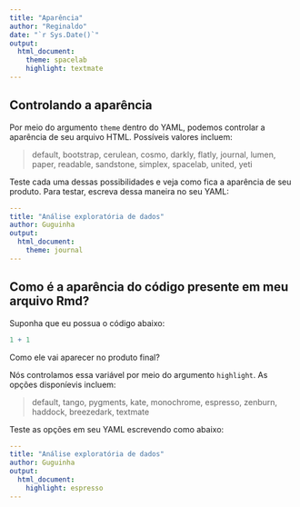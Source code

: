 ```yaml
---
title: "Aparência"
author: "Reginaldo"
date: "`r Sys.Date()`"
output: 
  html_document:
    theme: spacelab
    highlight: textmate
---
```



## Controlando a aparência

Por meio do argumento `theme` dentro do YAML, podemos controlar a aparência de seu arquivo HTML.
Possíveis valores incluem:


> default, bootstrap, cerulean, cosmo, darkly, flatly, journal, lumen, paper, readable, sandstone, simplex, spacelab, united, yeti

Teste cada uma dessas possibilidades e veja como fica a aparência de seu produto.
Para testar, escreva dessa maneira no seu YAML:

```yaml
---
title: "Análise exploratória de dados"
author: Guguinha
output: 
  html_document:
    theme: journal
---
```

## Como é a aparência do código presente em meu arquivo Rmd?


Suponha que eu possua o código abaixo:

```r
1 + 1
```

Como ele vai aparecer no produto final?  

Nós controlamos essa variável por meio do argumento `highlight`.
As opções disponíevis incluem:

> default, tango, pygments, kate, monochrome, espresso, zenburn, haddock, breezedark, textmate

Teste as opções em seu YAML escrevendo como abaixo:

```yaml
---
title: "Análise exploratória de dados"
author: Guguinha
output: 
  html_document:
    highlight: espresso
---
```

